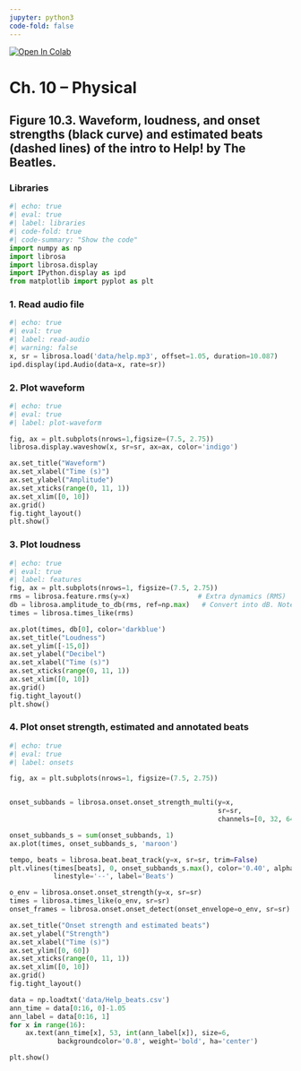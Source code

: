 ```yaml
---
jupyter: python3
code-fold: false
---
```


<a href="https://colab.research.google.com/github/tuomaseerola/emr/blob/main/Chapter10.1.ipynb" target="_parent"><img src="https://colab.research.google.com/assets/colab-badge.svg" alt="Open In Colab"/></a>

# Ch. 10 – Physical

## Figure 10.3. Waveform, loudness, and onset strengths (black curve) and estimated beats (dashed lines) of the intro to Help! by The Beatles.

### Libraries

```python
#| echo: true
#| eval: true
#| label: libraries
#| code-fold: true
#| code-summary: "Show the code"
import numpy as np
import librosa
import librosa.display
import IPython.display as ipd
from matplotlib import pyplot as plt 
```

### 1. Read audio file

```python
#| echo: true
#| eval: true
#| label: read-audio
#| warning: false
x, sr = librosa.load('data/help.mp3', offset=1.05, duration=10.087)
ipd.display(ipd.Audio(data=x, rate=sr))
```

### 2. Plot waveform

```python
#| echo: true
#| eval: true
#| label: plot-waveform

fig, ax = plt.subplots(nrows=1,figsize=(7.5, 2.75))
librosa.display.waveshow(x, sr=sr, ax=ax, color='indigo')

ax.set_title("Waveform")
ax.set_xlabel("Time (s)")
ax.set_ylabel("Amplitude")
ax.set_xticks(range(0, 11, 1))
ax.set_xlim([0, 10])
ax.grid()
fig.tight_layout()
plt.show()
```

### 3. Plot loudness

```python
#| echo: true
#| eval: true
#| label: features
fig, ax = plt.subplots(nrows=1, figsize=(7.5, 2.75))
rms = librosa.feature.rms(y=x)                 # Extra dynamics (RMS)
db = librosa.amplitude_to_db(rms, ref=np.max)   # Convert into dB. Note that this is a relative measure (loudest is now 0) 
times = librosa.times_like(rms)

ax.plot(times, db[0], color='darkblue')
ax.set_title("Loudness")
ax.set_ylim([-15,0])
ax.set_ylabel("Decibel")
ax.set_xlabel("Time (s)")
ax.set_xticks(range(0, 11, 1))
ax.set_xlim([0, 10])
ax.grid()
fig.tight_layout()
plt.show()
```

### 4. Plot onset strength, estimated and annotated beats

```python
#| echo: true
#| eval: true
#| label: onsets

fig, ax = plt.subplots(nrows=1, figsize=(7.5, 2.75))


onset_subbands = librosa.onset.onset_strength_multi(y=x, 
                                                    sr=sr, 
                                                    channels=[0, 32, 64, 96, 128])

onset_subbands_s = sum(onset_subbands, 1)
ax.plot(times, onset_subbands_s, 'maroon')

tempo, beats = librosa.beat.beat_track(y=x, sr=sr, trim=False)
plt.vlines(times[beats], 0, onset_subbands_s.max(), color='0.40', alpha=0.80,
           linestyle='--', label='Beats')

o_env = librosa.onset.onset_strength(y=x, sr=sr)
times = librosa.times_like(o_env, sr=sr)
onset_frames = librosa.onset.onset_detect(onset_envelope=o_env, sr=sr)

ax.set_title("Onset strength and estimated beats")
ax.set_ylabel("Strength")
ax.set_xlabel("Time (s)")
ax.set_ylim([0, 60])
ax.set_xticks(range(0, 11, 1))
ax.set_xlim([0, 10])
ax.grid()
fig.tight_layout()

data = np.loadtxt('data/Help_beats.csv')  
ann_time = data[0:16, 0]-1.05
ann_label = data[0:16, 1]
for x in range(16):
    ax.text(ann_time[x], 53, int(ann_label[x]), size=6, 
            backgroundcolor='0.8', weight='bold', ha='center')

plt.show()

```

